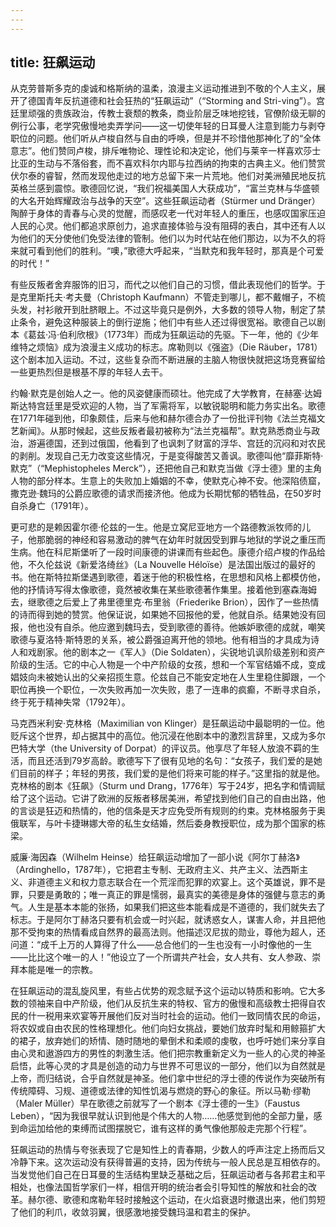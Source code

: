 ```yaml
---
---
---
```

title: 狂飙运动
---




从克劳普斯多克的虔诚和格斯纳的温柔，浪漫主义运动推进到不敬的个人主义，展开了德国青年反抗道德和社会狂热的“狂飙运动”（“Storming and Stri-ving”）。宫廷里顽强的贵族政治，传教士衰颓的教条，商业阶层乏味地挖钱，官僚阶级无聊的例行公事，老学究傲慢地卖弄学问——这一切使年轻的日耳曼人注意到能力与剥夺职位的问题。他们听从卢梭自然与自由的呼唤，但是并不珍惜他那神化了的“全体意志”。他们赞同卢梭，排斥唯物论、理性论和决定论，他们与莱辛一样喜欢莎士比亚的生动与不落俗套，而不喜欢科尔内耶与拉西纳的拘束的古典主义。他们赞赏伏尔泰的睿智，然而发现他走过的地方总留下来一片荒地。他们对美洲殖民地反抗英格兰感到震惊。歌德回忆说，“我们祝福美国人大获成功”，“富兰克林与华盛顿的大名开始辉耀政治与战争的天空”。这些狂飙运动者（Stürmer und Dränger）陶醉于身体的青春与心灵的觉醒，而感叹老一代对年轻人的重压，也感叹国家压迫人民的心灵。他们都追求原创力，追求直接体验与没有阻碍的表白，其中还有人以为他们的天分使他们免受法律的管制。他们以为时代站在他们那边，以为不久的将来就可看到他们的胜利。“噢，”歌德大呼起来，“当默克和我年轻时，那真是个可爱的时代！”

有些反叛者舍弃服饰的旧习，而代之以他们自己的习惯，借此表现他们的哲学。于是克里斯托夫·考夫曼（Christoph Kaufmann）不管走到哪儿，都不戴帽子，不梳头发，衬衫敞开到肚脐眼上。不过这毕竟只是例外，大多数的领导人物，制定了禁止条令，避免这种服装上的倒行逆施；他们中有些人还过得很宽裕。歌德自己以剧本《葛兹·冯·伯利欣根》（1773年）而成为狂飙运动的先驱。下一年，他的《少年维特之烦恼》成为浪漫主义成功的标志。席勒则以《强盗》（Die Räuber，1781）这个剧本加入运动。不过，这些复杂而不断进展的主脑人物很快就把这场竞赛留给一些更热烈但是根基不厚的年轻人去干。

约翰·默克是创始人之一。他的风姿健康而硕壮。他完成了大学教育，在赫塞·达姆斯达特宫廷里是受欢迎的人物，当了军需将军，以敏锐聪明和能力务实出名。歌德在1771年碰到他，印象颇佳，后来与他和赫尔德合办了一份批评刊物《法兰克福文艺新闻》。从那时候起，这些反叛者最初被称为“法兰克福帮”。默克熟悉商业与政治，游遍德国，还到过俄国，他看到了也讽刺了财富的浮华、宫廷的沉闷和对农民的剥削。发现自己无力改变这些情况，于是变得酸苦又善讽。歌德叫他“靡菲斯特·默克”（“Mephistopheles Merck”），还把他自己和默克当做《浮士德》里的主角人物的部分样本。生意上的失败加上婚姻的不幸，使默克心神不安。他深陷债窟，撒克逊·魏玛的公爵应歌德的请求而接济他。他成为长期忧郁的牺牲品，在50岁时自杀身亡（1791年）。

更可悲的是赖因霍尔德·伦兹的一生。他是立窝尼亚地方一个路德教派牧师的儿子，他那脆弱的神经和容易激动的脾气在幼年时就因受到罪与地狱的学说之重压而生病。他在科尼斯堡听了一段时间康德的讲课而有些起色。康德介绍卢梭的作品给他，不久伦兹说《新爱洛绮丝》（La Nouvelle Héloïse）是法国出版过的最好的书。他在斯特拉斯堡遇到歌德，着迷于他的积极性格，在思想和风格上都模仿他，他的抒情诗写得太像歌德，竟然被收集在某些歌德著作集里。接着他到塞森海姆去，继歌德之后爱上了弗里德里克·布里翁（Friederike Brion），因作了一些热情的诗而得到她的赞赏。他保证说，如果她不回报他的爱，他就自杀。结果她没有回报，他也没有自杀。他应邀到魏玛去，受到歌德的善待。他嫉妒歌德的成就，嘲笑歌德与夏洛特·斯特恩的关系，被公爵强迫离开他的领地。他有相当的才具成为诗人和戏剧家。他的剧本之一《军人》（Die Soldaten），尖锐地讥讽阶级差别和资产阶级的生活。它的中心人物是一个中产阶级的女孩，想和一个军官结婚不成，变成娼妓向未被她认出的父亲招揽生意。伦兹自己不能安定地在人生里稳住脚跟，一个职位再换一个职位，一次失败再加一次失败，患了一连串的疯癫，不断寻求自杀，终于死于精神失常（1792年）。

马克西米利安·克林格（Maximilian von Klinger）是狂飙运动中最聪明的一位。他贬斥这个世界，却占据其中的高位。他沉浸在他剧本中的激烈言辞里，又成为多尔巴特大学（the University of Dorpat）的评议员。他享尽了年轻人放浪不羁的生活，而且还活到79岁高龄。歌德写下了很有见地的名句：“女孩子，我们爱的是她们目前的样子；年轻的男孩，我们爱的是他们将来可能的样子。”这里指的就是他。克林格的剧本《狂飙》（Sturm und Drang，1776年）写于24岁，把名字和情调赋给了这个运动。它讲了欧洲的反叛者移居美洲，希望找到他们自己的自由出路，他的言谈是狂迈和热情的，他的信条是天才应免受所有规则的约束。克林格服务于奥俄联军，与叶卡捷琳娜大帝的私生女结婚，然后委身教授职位，成为那个国家的栋梁。

威廉·海因森（Wilhelm Heinse）给狂飙运动增加了一部小说《阿尔丁赫洛》（Ardinghello，1787年），它把君主专制、无政府主义、共产主义、法西斯主义、非道德主义和权力意志联合在一个荒淫而犯罪的欢宴上。这个英雄说，罪不是罪，只要是勇敢的；唯一真正的罪是懦弱，最真实的美德是身体的强健与意志的勇气。人生是基本本能的张扬，如果我们把这些本能看成是不道德的，我们就失去了标志。于是阿尔丁赫洛只要有机会或一时兴起，就诱惑女人，谋害人命，并且把他那不受拘束的热情看成自然界的最高法则。他描述汉尼拔的勋业，尊他为超人，还问道：“成千上万的人算得了什么——总合他们的一生也没有一小时像他的一生——比比这个唯一的人！”他设立了一个所谓共产社会，女人共有、女人参政、崇拜本能是唯一的宗教。

在狂飙运动的混乱旋风里，有些占优势的观念赋予这个运动以特质和影响。它大多数的领袖来自中产阶级，他们从反抗生来的特权、官方的傲慢和高级教士把得自农民的什一税用来欢宴等开展他们反对当时社会的运动。他们一致同情农民的命运，将农奴或自由农民的性格理想化。他们向妇女挑战，要她们放弃时髦和用鲸箍扩大的裙子，放弃她们的矫情、随时随地的晕倒术和柔顺的虔敬，也呼吁她们来分享自由心灵和遨游四方的男性的刺激生活。他们把宗教重新定义为一些人的心灵的神圣启悟，此等心灵的才具是创造的动力与世界不可思议的一部分，他们以为自然就是上帝，而归结说，合乎自然就是神圣。他们拿中世纪的浮士德的传说作为突破所有传统障碍、习规、道德或法律的知性饥渴与燃烧的野心的象征。所以马勒·缪勒（Maler Müller）早在歌德之前就写了一个剧本《浮士德的一生》（Faustus Leben），“因为我很早就认识到他是个伟大的人物……他感觉到他的全部力量，感到命运加给他的束缚而试图摆脱它，谁有这样的勇气像他那般走完那个行程”。

狂飙运动的热情与夸张表现了它是知性上的青春期，少数人的呼声注定上扬而后又冷静下来。这次运动没有获得普遍的支持，因为传统与一般人民总是互相依存的。当发觉他们自己在日耳曼的生活结构里缺乏基础之后，狂飙运动者与各邦君主和平相处，也像法国哲学家们一样，相信开明的统治者会引导知性的解放和社会的改革。赫尔德、歌德和席勒年轻时接触这个运动，在火焰衰退时撤退出来，他们剪短了他们的利爪，收敛羽翼，很感激地接受魏玛温和君主的保护。